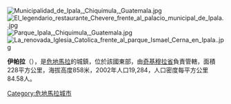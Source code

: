 {{Coord|14|37|N|89|37|W|display=title}}

[[Image:Municipalidad_de_Ipala,_Chiquimula,_Guatemala.jpg|thumb]]
[[Image:El_legendario_restaurante_Chevere_frente_al_palacio_municipal_de_Ipala..jpg|thumb]]
[[Image:Parque_Ipala,_Chiquimula,_Guatemala.jpg|thumb]]
[[Image:La_renovada_Iglesia_Catolica_frente_al_parque_Ismael_Cerna_en_Ipala..jpg|thumb]]

'''伊帕拉'''（{{lang-es|Ipala}}），是[[危地馬拉|危地馬拉]]的城鎮，位於該國東部，由[[奇基穆拉省|奇基穆拉省]]負責管轄，面積228平方公里，海拔高度858米，2002年人口19,284，人口密度每平方公里84.58人。

{{Guatemala-geo-stub}}
[[Category:危地馬拉城市|Category:危地馬拉城市]]